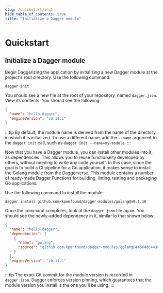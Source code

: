 ```yaml
---
slug: /quickstart/init
hide_table_of_contents: true
title: "Initialize a Dagger module"
---
```


# Quickstart

## Initialize a Dagger module

Begin Daggerizing the application by initializing a new Dagger module at the project's root directory. Use the following command:

```shell
dagger init
```

You should see a new file at the root of your repository, named `dagger.json`. View its contents. You should see the following:

```json
{
  "name": "hello-dagger",
  "engineVersion": "v0.11.1"
}
```

:::tip
By default, the module name is derived from the name of the directory in which it is initialized. To use a different name, add the `--name` argument to the `dagger init` call, such as `dagger init --name=my-module`.
:::

Now that you have a Dagger module, you can install other modules into it, as dependencies. This allows you to reuse functionality developed by others, without needing to write any code yourself. In this case, since the goal is to build a CI pipeline for a Go application, it makes sense to install the Golang module from the Daggerverse. This module contains a number of ready-made Dagger Functions for building, linting, testing and packaging Go applications.

Use the following command to install the module:

```shell
dagger install github.com/kpenfound/dagger-modules/golang@v0.1.10
```

Once the command completes, look at the `dagger.json` file again. You should see the newly-added dependency in it, similar to that shown below:

```json
{
  "name": "hello-dagger",
  "dependencies": [
    {
      "name": "golang",
      "source": "github.com/kpenfound/dagger-modules/golang@44564d6443a919a2c3f1dd7ad02fc22b5fb9db8c"
    }
  ],
  "engineVersion": "v0.11.1"
}
```

:::tip
The exact Git commit for the module version is recorded in `dagger.json`. Dagger enforces version pinning, which guarantees that the module version you install is the one you'll be using.
:::
